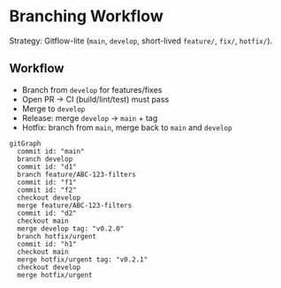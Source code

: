 # Branching Workflow

Strategy: Gitflow-lite (`main`, `develop`, short-lived `feature/`, `fix/`, `hotfix/`).

## Workflow

- Branch from `develop` for features/fixes
- Open PR → CI (build/lint/test) must pass
- Merge to `develop`
- Release: merge `develop` → `main` + tag
- Hotfix: branch from `main`, merge back to `main` and `develop`

```mermaid
gitGraph
  commit id: "main"
  branch develop
  commit id: "d1"
  branch feature/ABC-123-filters
  commit id: "f1"
  commit id: "f2"
  checkout develop
  merge feature/ABC-123-filters
  commit id: "d2"
  checkout main
  merge develop tag: "v0.2.0"
  branch hotfix/urgent
  commit id: "h1"
  checkout main
  merge hotfix/urgent tag: "v0.2.1"
  checkout develop
  merge hotfix/urgent
```


